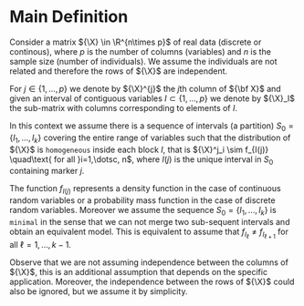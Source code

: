 # Main Definition

Consider a matrix ${\X} \in \R^{n\times p}$ of  real data (discrete or
continous), where $p$ is the number of  columns (variables) and $n$ is the
sample size (number of individuals). We assume the individuals are not related
and therefore the rows of ${\X}$ are independent.

For $j\in \{1,\dotsc, p\}$ we denote by ${\X}^{j}$ the $j$th column of
${\bf X}$ and given an interval of contiguous variables $I\subset\{1,\dotsc, p\}$ we
denote by ${\X}_I$ the sub-matrix with columns corresponding to elements of
$I$.

In this context we assume there is a sequence of intervals (a partition)
$S_0=\{I_1,\dotsc, I_k\}$ covering the entire range of variables  such that  the
distribution of ${\X}$ is `homogeneous` inside each block $I$, that is
${\X}^j_i \sim f_{I(j)} \quad\text{ for all }i=1,\dotsc, n$, where $I(j)$ is
the unique interval in $S_0$ containing  marker $j$.

The function  $f_{I(j)}$ represents a density function in the case of continuous
random variables or a probability mass function in the case of discrete random
variables.  Moreover we assume the sequence $S_0=\{I_1,\dots, I_k\}$ is
`minimal` in the sense that we can not merge two sub-sequent intervals and
obtain an equivalent model. This is equivalent to assume that
$f_{I_\ell}\neq f_{I_{\ell+1}}$ for all $\ell=1, \dots, k-1$.

Observe that we are not assuming independence between the columns of ${\X}$,
this is an additional assumption that depends on the specific application.
Moreover, the independence between the rows of ${\X}$ could also be ignored,
but we assume it by simplicity.
